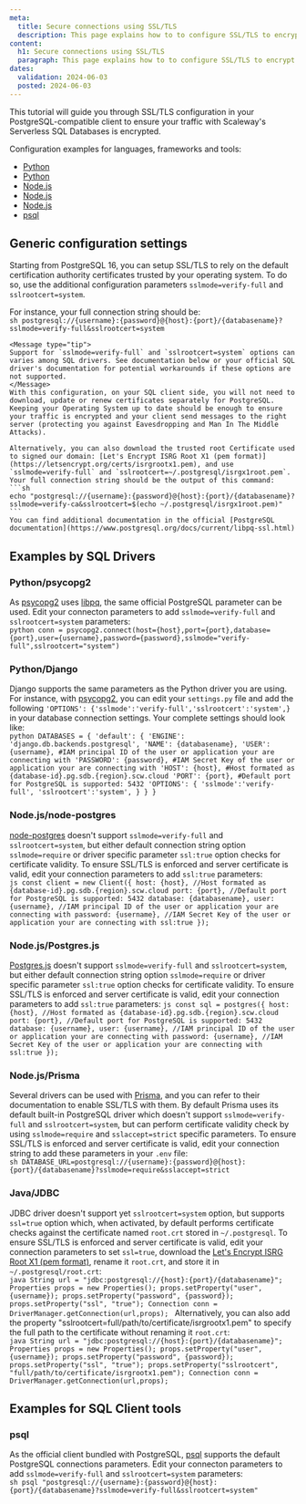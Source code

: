 ```yaml
---
meta:
  title: Secure connections using SSL/TLS
  description: This page explains how to to configure SSL/TLS to encrypt traffic between your client and Serverless SQL Databases
content:
  h1: Secure connections using SSL/TLS
  paragraph: This page explains how to to configure SSL/TLS to encrypt traffic between your client and Serverless SQL Databases
dates:
  validation: 2024-06-03
  posted: 2024-06-03
---
```


This tutorial will guide you through SSL/TLS configuration in your PostgreSQL-compatible client to ensure your traffic with Scaleway's Serverless SQL Databases is encrypted.

Configuration examples for languages, frameworks and tools: 
  - [Python](#pythonpsycopg2)
  - [Python](#pythondjango)
  - [Node.js](#nodejsnode-postgres)
  - [Node.js](#nodejspostgresjs)
  - [Node.js](#javajdbc)
  - [psql](#psql)

## Generic configuration settings

Starting from PostgreSQL 16, you can setup SSL/TLS to rely on the default certification authority certificates trusted by your operating system. To do so, use the additional configuration parameters `sslmode=verify-full` and `sslrootcert=system`. 

For instance, your full connection string should be:  
    ```sh
    postgresql://{username}:{password}@{host}:{port}/{databasename}?sslmode=verify-full&sslrootcert=system
    ```
    
    <Message type="tip">
    Support for `sslmode=verify-full` and `sslrootcert=system` options can varies among SQL drivers. See documentation below or your official SQL driver's documentation for potential workarounds if these options are not supported.
    </Message>
    With this configuration, on your SQL client side, you will not need to download, update or renew certificates separately for PostgreSQL. Keeping your Operating System up to date should be enough to ensure your traffic is encrypted and your client send messages to the right server (protecting you against Eavesdropping and Man In The Middle Attacks).

    Alternatively, you can also download the trusted root Certificate used to signed our domain: [Let's Encrypt ISRG Root X1 (pem format)](https://letsencrypt.org/certs/isrgrootx1.pem), and use `sslmode=verify-full` and `sslrootcert=~/.postgresql/isrgx1root.pem`. Your full connection string should be the output of this command:  
    ```sh
    echo "postgresql://{username}:{password}@{host}:{port}/{databasename}?sslmode=verify-ca&sslrootcert=$(echo ~/.postgresql/isrgx1root.pem)"
    ```
    You can find additional documentation in the official [PostgreSQL documentation](https://www.postgresql.org/docs/current/libpq-ssl.html)


## Examples by SQL Drivers

### Python/psycopg2

As [psycopg2](https://pypi.org/project/psycopg2/) uses [libpq](https://www.postgresql.org/docs/current/libpq.html), the same official PostgreSQL parameter can be used. Edit your connecton parameters to add `sslmode=verify-full` and `sslrootcert=system` parameters:  
    ```python
    conn = psycopg2.connect(host={host},port={port},database={port},user={username},password={password},sslmode="verify-full",sslrootcert="system")
    ```

### Python/Django

Django supports the same parameters as the Python driver you are using. For instance, with [psycopg2](https://pypi.org/project/psycopg2/), you can edit your `settings.py` file and add the following `'OPTIONS': {'sslmode':'verify-full','sslrootcert':'system',}` in your database connection settings. Your complete settings should look like:  
    ```python
    DATABASES = {
    'default': {
      'ENGINE': 'django.db.backends.postgresql',
      'NAME': {databasename},
      'USER': {username}, #IAM principal ID of the user or application your are connecting with
      'PASSWORD': {password}, #IAM Secret Key of the user or application your are connecting with
      'HOST': {host}, #Host formated as {database-id}.pg.sdb.{region}.scw.cloud
      'PORT': {port}, #Default port for PostgreSQL is supported: 5432
      'OPTIONS': {
          'sslmode':'verify-full',
          'sslrootcert':'system',
        }
      }
    }
    ```

### Node.js/node-postgres

[node-postgres](https://node-postgres.com/) doesn't support `sslmode=verify-full` and `sslrootcert=system`, but either default connection string option `sslmode=require` or driver specific parameter `ssl:true` option checks for certificate validity. To ensure SSL/TLS is enforced and server certificate is valid, edit your connection parameters to add `ssl:true` parameters:  
    ```js
    const client = new Client({
      host: {host}, //Host formated as {database-id}.pg.sdb.{region}.scw.cloud
      port: {port}, //Default port for PostgreSQL is supported: 5432
      database: {databasename},
      user: {username}, //IAM principal ID of the user or application your are connecting with
      password: {username}, //IAM Secret Key of the user or application your are connecting with
      ssl:true
    });
    ```

### Node.js/Postgres.js

[Postgres.js](https://github.com/porsager/postgres) doesn't support `sslmode=verify-full` and `sslrootcert=system`, but either default connection string option `sslmode=require` or driver specific parameter `ssl:true` option checks for certificate validity. To ensure SSL/TLS is enforced and server certificate is valid, edit your connection parameters to add `ssl:true` parameters: 
    ```js
    const sql = postgres({
      host: {host}, //Host formated as {database-id}.pg.sdb.{region}.scw.cloud
      port: {port}, //Default port for PostgreSQL is supported: 5432
      database: {username},
      user: {username}, //IAM principal ID of the user or application your are connecting with
      password: {username}, //IAM Secret Key of the user or application your are connecting with
      ssl:true
    });
    ```

### Node.js/Prisma

Several drivers can be used with [Prisma](https://www.prisma.io/docs/orm/overview/databases/postgresql#configuring-an-ssl-connection), and you can refer to their documentation to enable SSL/TLS with them. By default Prisma uses its default built-in PostgreSQL driver which doesn't support `sslmode=verify-full` and `sslrootcert=system`, but can perform certificate validity check by using `sslmode=require` and `sslaccept=strict` specific parameters. To ensure SSL/TLS is enforced and server certificate is valid, edit your connection string to add these parameters in your `.env` file:  
    ```sh
    DATABASE_URL=postgresql://{username}:{password}@{host}:{port}/{databasename}?sslmode=require&sslaccept=strict
    ```

### Java/JDBC

JDBC driver doesn't support yet `sslrootcert=system` option, but supports `ssl=true` option which, when activated, by default performs certificate checks against the certificate named `root.crt` stored in `~/.postgresql`. To ensure SSL/TLS is enforced and server certificate is valid, edit your connection parameters to set `ssl=true`, download the [Let's Encrypt ISRG Root X1 (pem format)](https://letsencrypt.org/certs/isrgrootx1.pem), rename it `root.crt`, and store it in `~/.postgresql/root.crt`:  
    ```java
    String url = "jdbc:postgresql://{host}:{port}/{databasename}";
    Properties props = new Properties();
    props.setProperty("user", {username});
    props.setProperty("password", {password});
    props.setProperty("ssl", "true");
    Connection conn = DriverManager.getConnection(url,props);
    ```
    Alternatively, you can also add the property "sslrootcert=full/path/to/certificate/isrgrootx1.pem" to specify the full path to the certificate without renaming it `root.crt`:  
    ```java
    String url = "jdbc:postgresql://{host}:{port}/{databasename}";
    Properties props = new Properties();
    props.setProperty("user", {username});
    props.setProperty("password", {password});
    props.setProperty("ssl", "true");
    props.setProperty("sslrootcert", "full/path/to/certificate/isrgrootx1.pem");
    Connection conn = DriverManager.getConnection(url,props);
    ```

## Examples for SQL Client tools

### psql

As the official client bundled with PostgreSQL, [psql](https://www.postgresql.org/docs/current/app-psql.html) supports the default PostgreSQL connections parameters. Edit your connecton parameters to add `sslmode=verify-full` and `sslrootcert=system` parameters:  
    ```sh
    psql "postgresql://{username}:{password}@{host}:{port}/{databasename}?sslmode=verify-full&sslrootcert=system"
    ```
   
